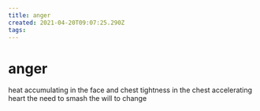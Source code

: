 ```yaml
---
title: anger
created: 2021-04-20T09:07:25.290Z
tags:
---
```


# anger

heat accumulating in the face and chest
tightness in the chest
accelerating heart
the need to smash
the will to change
